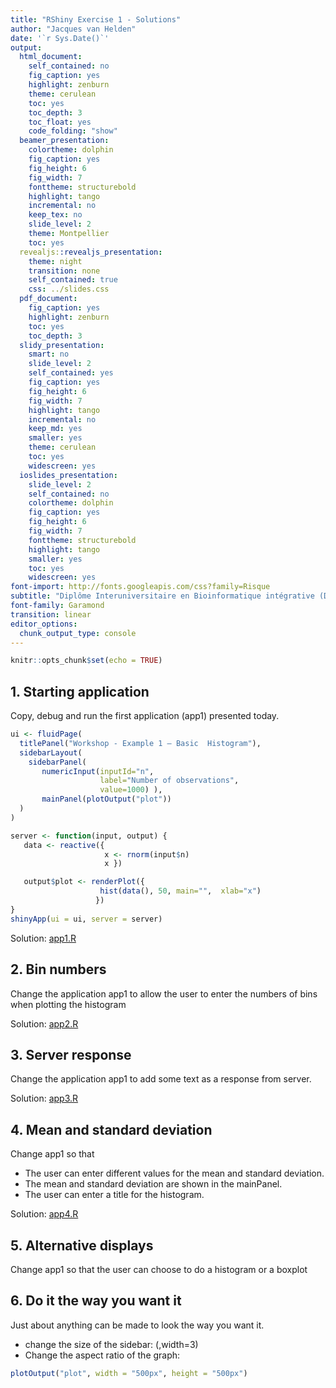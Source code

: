 ```yaml
---
title: "RShiny Exercise 1 - Solutions"
author: "Jacques van Helden"
date: '`r Sys.Date()`'
output:
  html_document:
    self_contained: no
    fig_caption: yes
    highlight: zenburn
    theme: cerulean
    toc: yes
    toc_depth: 3
    toc_float: yes
    code_folding: "show"
  beamer_presentation:
    colortheme: dolphin
    fig_caption: yes
    fig_height: 6
    fig_width: 7
    fonttheme: structurebold
    highlight: tango
    incremental: no
    keep_tex: no
    slide_level: 2
    theme: Montpellier
    toc: yes
  revealjs::revealjs_presentation:
    theme: night
    transition: none
    self_contained: true
    css: ../slides.css
  pdf_document:
    fig_caption: yes
    highlight: zenburn
    toc: yes
    toc_depth: 3
  slidy_presentation:
    smart: no
    slide_level: 2
    self_contained: yes
    fig_caption: yes
    fig_height: 6
    fig_width: 7
    highlight: tango
    incremental: no
    keep_md: yes
    smaller: yes
    theme: cerulean
    toc: yes
    widescreen: yes
  ioslides_presentation:
    slide_level: 2
    self_contained: no
    colortheme: dolphin
    fig_caption: yes
    fig_height: 6
    fig_width: 7
    fonttheme: structurebold
    highlight: tango
    smaller: yes
    toc: yes
    widescreen: yes
font-import: http://fonts.googleapis.com/css?family=Risque
subtitle: "Diplôme Interuniversitaire en Bioinformatique intégrative (DU-Bii 2019)"
font-family: Garamond
transition: linear
editor_options: 
  chunk_output_type: console
---
```


```r
knitr::opts_chunk$set(echo = TRUE)
```


## 1. Starting application

Copy, debug and run the first application (app1) presented today.

```r
ui <- fluidPage(
  titlePanel("Workshop - Example 1 – Basic  Histogram"),
  sidebarLayout(
    sidebarPanel(
       numericInput(inputId="n",
                    label="Number of observations",
                    value=1000) ),  
       mainPanel(plotOutput("plot"))
  )
)

server <- function(input, output) {
   data <- reactive({
                     x <- rnorm(input$n)
                     x })

   output$plot <- renderPlot({
         	        hist(data(), 50, main="",  xlab="x")
                   })
}
shinyApp(ui = ui, server = server)
```



Solution: [app1.R](app1.R)


## 2. Bin numbers

Change the application app1 to allow the user to enter the numbers of bins when plotting the histogram

Solution: [app2.R](app2.R)

## 3. Server response

Change the application app1 to add some text as a response from server. 

Solution: [app3.R](app3.R)

## 4. Mean and standard deviation

Change app1 so that

- The user can enter different values for the mean and standard deviation. 
- The mean and standard deviation are shown in the mainPanel.
- The user can enter a title for the histogram.

Solution: [app4.R](app4.R)

## 5. Alternative displays

Change app1 so that the user can choose to do a
histogram or a boxplot

## 6. Do it the way you want it

Just about anything can be made to look the way you want it.

- change the size of the sidebar: (,width=3)
- Change the aspect ratio of the graph:

```r
plotOutput("plot", width = "500px", height = "500px")
```





